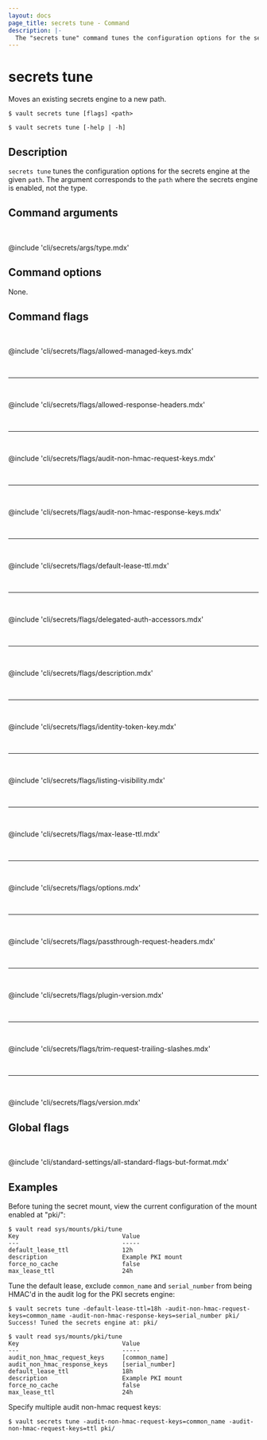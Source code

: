 ```yaml
---
layout: docs
page_title: secrets tune - Command
description: |-
  The "secrets tune" command tunes the configuration options for the secrets engine at the given PATH.
---
```


# secrets tune


Moves an existing secrets engine to a new path.

<CodeBlockConfig hideClipboard>

```shell-session
$ vault secrets tune [flags] <path>

$ vault secrets tune [-help | -h]
```

</CodeBlockConfig>

## Description

`secrets tune` tunes the configuration options for the secrets engine at the 
given `path`. The argument corresponds to the `path` where the secrets engine is 
enabled, not the type.

## Command arguments

<br />

@include 'cli/secrets/args/type.mdx'

## Command options

None.

## Command flags

<br />

@include 'cli/secrets/flags/allowed-managed-keys.mdx'

<br /><hr /><br />

@include 'cli/secrets/flags/allowed-response-headers.mdx'

<br /><hr /><br />

@include 'cli/secrets/flags/audit-non-hmac-request-keys.mdx'

<br /><hr /><br />

@include 'cli/secrets/flags/audit-non-hmac-response-keys.mdx'

<br /><hr /><br />

@include 'cli/secrets/flags/default-lease-ttl.mdx'

<br /><hr /><br />

@include 'cli/secrets/flags/delegated-auth-accessors.mdx'

<br /><hr /><br />

@include 'cli/secrets/flags/description.mdx'

<br /><hr /><br />

@include 'cli/secrets/flags/identity-token-key.mdx'

<br /><hr /><br />

@include 'cli/secrets/flags/listing-visibility.mdx'

<br /><hr /><br />

@include 'cli/secrets/flags/max-lease-ttl.mdx'

<br /><hr /><br />

@include 'cli/secrets/flags/options.mdx'

<br /><hr /><br />

@include 'cli/secrets/flags/passthrough-request-headers.mdx'

<br /><hr /><br />

@include 'cli/secrets/flags/plugin-version.mdx'

<br /><hr /><br />

@include 'cli/secrets/flags/trim-request-trailing-slashes.mdx'

<br /><hr /><br />

@include 'cli/secrets/flags/version.mdx'

## Global flags

<br />

@include 'cli/standard-settings/all-standard-flags-but-format.mdx'

## Examples

Before tuning the secret mount, view the current configuration of the
mount enabled at "pki/":

```shell-session
$ vault read sys/mounts/pki/tune
Key                             Value
---                             -----
default_lease_ttl               12h
description                     Example PKI mount
force_no_cache                  false
max_lease_ttl                   24h
```

Tune the default lease, exclude `common_name` and `serial_number` from being HMAC'd in the audit log for the PKI secrets engine:

```shell-session
$ vault secrets tune -default-lease-ttl=18h -audit-non-hmac-request-keys=common_name -audit-non-hmac-response-keys=serial_number pki/
Success! Tuned the secrets engine at: pki/

$ vault read sys/mounts/pki/tune
Key                             Value
---                             -----
audit_non_hmac_request_keys     [common_name]
audit_non_hmac_response_keys    [serial_number]
default_lease_ttl               18h
description                     Example PKI mount
force_no_cache                  false
max_lease_ttl                   24h
```

Specify multiple audit non-hmac request keys:

```shell-session
$ vault secrets tune -audit-non-hmac-request-keys=common_name -audit-non-hmac-request-keys=ttl pki/
```